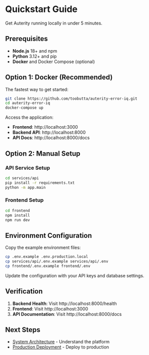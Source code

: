 # Quickstart Guide

Get Auterity running locally in under 5 minutes.

## Prerequisites

- **Node.js** 18+ and npm
- **Python** 3.12+ and pip
- **Docker** and Docker Compose (optional)

## Option 1: Docker (Recommended)

The fastest way to get started:

```bash
git clone https://github.com/toobutta/auterity-error-iq.git
cd auterity-error-iq
docker-compose up
```

Access the application:
- **Frontend**: http://localhost:3000
- **Backend API**: http://localhost:8000
- **API Docs**: http://localhost:8000/docs

## Option 2: Manual Setup

### API Service Setup

```bash
cd services/api
pip install -r requirements.txt
python -m app.main
```

### Frontend Setup

```bash
cd frontend
npm install
npm run dev
```

## Environment Configuration

Copy the example environment files:

```bash
cp .env.example .env.production.local
cp services/api/.env.example services/api/.env
cp frontend/.env.example frontend/.env
```

Update the configuration with your API keys and database settings.

## Verification

1. **Backend Health**: Visit http://localhost:8000/health
2. **Frontend**: Visit http://localhost:3000
3. **API Documentation**: Visit http://localhost:8000/docs

## Next Steps

- [System Architecture](/architecture/system-architecture) - Understand the platform
- [Production Deployment](/deployment/production-deployment) - Deploy to production
